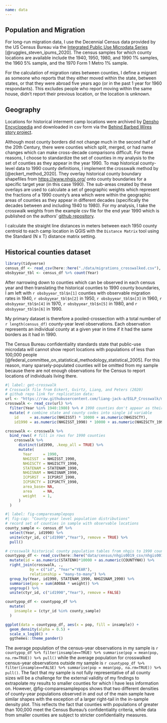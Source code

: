 ```yaml
---
name: data
---
```


## Population and Migration

For long-run migration data,
I use the Decennial Census data provided by the US Census Bureau via the 
[Integrated Public Use Microdata Series](https://usa.ipums.org/usa/index.shtml) [@ruggles_steven_ipums_2020].
The census samples for which county locations are available include the 
1940, 1950, 1980, and 1990 1% samples, the 1960 5% sample,
and the 1970 Form 1 Metro 1% sample.

For the calculation of migration rates between counties, 
I define a migrant as someone who reports that they either
moved within the state, between states, or that they were abroad five years ago
(or in the past 1 year for 1960 respondants). 
This excludes people who report moving within the same house, 
didn't report their previous location, or the location is unknown.


## Geography

Locations for historical interment camp locations were archived by 
[Densho Encyclopedia](http://encyclopedia.densho.org/War_Relocation_Authority/#Planning_the_Camps)
and downloaded in csv form via the 
[Behind Barbed Wires story project](https://www.arcgis.com/home/item.html?id=69183af8d45d4f46a9dc4eba99440891).

<!-- I also use 1950 county boundaries derived from 2008 TIGER/line files -->
<!-- dowloaded from [https://www.nhgis.org/data-availability#gis-files](NHGIS) -->
<!-- [@manson_steven_national_2022]. -->

Although most county borders did not change much in the second half of the 20th
Century, there were counties which split, merged, or had name changes which can 
make cross-decade comparisons difficult.
For these reasons, I choose to standardize the set of counties in my analysis to
the set of counties as they appear in the year 1990.
To map historical county-level data to 1990 county definitions,
I implement the crosswalk method by [@eckert_method_2020].
They overlay historical county boundary shapefiles from [https://www.nhgis.org/](NHGIS)
onto county boundaries for a specific target year (in this case 1990).
The sub-areas created by these overlays are used to calculate a set of geographic weights
which represent the fractions of a 1990 county's area which were within the geographic areas
of counties as they appear in different decades (specifically the decades between and including 1940 to 1980).
For my analysis, I take the crosswalk weights from the example csv file for the end year 1990 
which is published on the authors' 
[github repository](https://github.com/liang-jack-a/EGLP_Crosswalk/tree/master).

I calculate the straight line distances in meters between each 1950 county centroid to each camp location in QGIS
with the `Distance Matrix` tool using the Standard (N x T) distance matrix setting.

## Historical counties dataset

```r
library(tidyverse)
census_df <- read_csv(here::here("./data/migrations_crosswalked.csv"), show_col_types = F)
obsbyyear_tbl <- census_df %>% count(Year)
```

After narrowing down to counties which can be observed in each census year
and then translating the historical counties to 1990 county boundaries,
I am left with 
`r obsbyyear_tbl$n[1]` counties with observable migration rates in 1940,
`r obsbyyear_tbl$n[2]` in 1950, 
`r obsbyyear_tbl$n[3]` in 1960, 
`r obsbyyear_tbl$n[4]` in 1970, 
`r obsbyyear_tbl$n[5]` in 1980, and
`r obsbyyear_tbl$n[6]` in 1990.

My primary dataset is therefore a pooled-crossection with a total number of
`r length(census_df)` county-year level observations.
Each observation represents an individual county at a given year in time
if it had the same borders as it had in 1990.

The Census Bureau confidentiality standards state that public-use microdata will
cannot show report locations with populations of less than 100,000 people
[@federal_committee_on_statistical_methodology_statistical_2005].
For this reason, many sparsely-populated counties will be omitted from my sample
because there are not enough observations for the Census to report locations of individuals living there.

```r
#| label: get-crosswalk
# Crosswalk file from Eckert, Gvirtz, Liang, and Peters (2020)
# github repo link for replication data:
url <- "https://raw.githubusercontent.com/liang-jack-a/EGLP_Crosswalk/master/Crosswalks/county_crosswalk_endyr_1990.csv"
crosswalk <- read_csv(url) %>%
  filter(Year %in% 1940:1980) %>% # 1990 counties don't appear as their own rows
  mutate( # combine state and county codes into single id variable
    id     = as.numeric(NHGISST) * 10000 + as.numeric(NHGISCTY),
    id1990 = as.numeric(NHGISST_1990) * 10000 + as.numeric(NHGISCTY_1990)) 

crosswalk <- crosswalk %>% 
  bind_rows( # fill in rows for 1990 counties
    crosswalk %>% 
      distinct(id1990, .keep_all = TRUE) %>% 
      mutate(
        Year     = 1990,
        NHGISST  = NHGISST_1990,
        NHGISCTY = NHGISCTY_1990,
        STATENAM = STATENAM_1990,
        NHGISNAM = NHGISNAM_1990,
        ICPSRST  = ICPSRST_1990,
        ICPSRCTY = ICPSRCTY_1990,
        area_base= NA,
        area     = NA,
        weight   = 1,
      )
  ) 
```

```r
#| label: fig-comparesamplepops
#| fig-cap: "County-year level population distributions"
# record set of counties in sample with observable locations
county_sample <- census_df %>% 
  select(Year, id1990) %>%
  unite(ctyr_id, c("id1990","Year"), remove = TRUE) %>% 
  pull()

# crosswalk historical county population tables from nhgis to 1990 counties
countypop_df <- read_csv(here::here("data/census/nhgis0019_csv/nhgis0019_ts_nominal_county.csv")) %>%
  mutate(id = as.numeric(STATENH)*10000 + as.numeric(COUNTYNH)) %>% 
  right_join(crosswalk, .,
           by = c("id", "Year"="YEAR"),
           relationship = "many-to-many") %>%
  group_by(Year, id1990, STATENAM_1990, NHGISNAM_1990) %>%
  summarise(pop = sum(A00AA * weight)) %>% 
  ungroup() %>% 
  unite(ctyr_id, c("id1990","Year"), remove = FALSE)

countypop_df <- countypop_df %>% 
  mutate(
    insample = (ctyr_id %in% county_sample)
  )

ggplot(data = countypop_df, aes(x = pop, fill = insample)) +
  geom_density(alpha = 0.5) +
  scale_x_log10() +
  ggthemes::theme_pander()
```


The average population of the census-year observations in my sample is
`r countypop_df %>% filter(insample==TRUE) %>% summarise(pop = mean(pop, na.rm=TRUE)) %>% pull()` 
while the average population for crosswalked census-year observations outside my sample is
`r countypop_df %>% filter(insample==FALSE) %>% summarise(pop = mean(pop, na.rm=TRUE)) %>% pull()`.
The fact that my sample is not fully representative of all county sizes
will be a challenge for the external validity of my findings to extrapolate my results to smaller counties for which I have less information on.
However, @fig-comparesamplepops shows that two different densities of county-year populations observed in and out of the main sample
have similar shapes with the exception of a larger right-tail in the 
in-sample density plot. 
This reflects the fact that counties with populations of greater than 100,000
meet the Census Bureau's confidentiality criteria, 
while data from smaller counties are subject to stricter confidentiality measures.


